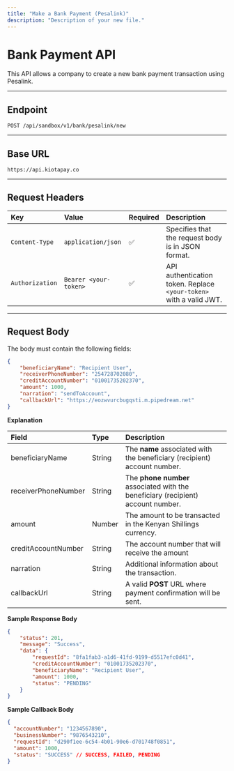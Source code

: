 ```yaml
---
title: "Make a Bank Payment (Pesalink)"
description: "Description of your new file."
---
```


# Bank Payment API

This API allows a company to create a new bank payment transaction using Pesalink.

---

## **Endpoint**

`POST /api/sandbox/v1/bank/pesalink/new`

---

## **Base URL**

`https://api.kiotapay.co`

---

## **Request Headers**

| Key             | Value                 | Required | Description                                                        |
| :-------------- | :-------------------- | :------- | :----------------------------------------------------------------- |
| `Content-Type`  | `application/json`    | ✅        | Specifies that the request body is in JSON format.                 |
| `Authorization` | `Bearer <your-token>` | ✅        | API authentication token. Replace `<your-token>` with a valid JWT. |

---

## **Request Body**

The body must contain the following fields:

```json
{
    "beneficiaryName": "Recipient User",
    "receiverPhoneNumber": "254728702080",
    "creditAccountNumber": "01001735202370",
    "amount": 1000,
    "narration": "sendToAccount",
    "callbackUrl": "https://eozwvurcbugqsti.m.pipedream.net"
}
```

**Explanation**

| **Field**           | Type   | Description                                                                      |
| :------------------ | :----- | :------------------------------------------------------------------------------- |
| beneficiaryName     | String | The **name** associated with the beneficiary (recipient) account number.         |
| receiverPhoneNumber | String | The **phone number** associated with the beneficiary (recipient) account number. |
| amount              | Number | The amount to be transacted in the Kenyan Shillings currency.                    |
| creditAccountNumber | String | The account number that will receive the amount                                  |
| narration           | String | Additional information about the transaction.                                    |
| callbackUrl         | String | A valid **POST** URL where payment confirmation will be sent.                    |

**Sample Response Body**

```json
{
    "status": 201,
    "message": "Success",
    "data": {
        "requestId": "8fa1fab3-a1d6-41fd-9199-d5517efc0d41",
        "creditAccountNumber": "01001735202370",
        "beneficiaryName": "Recipient User",
        "amount": 1000,
        "status": "PENDING"
    }
}
```

**Sample Callback Body**

```json
{
  "accountNumber": "1234567890",
  "businessNumber": "9876543210",
  "requestId": "d290f1ee-6c54-4b01-90e6-d701748f0851",
  "amount": 1000,
  "status": "SUCCESS" // SUCCESS, FAILED, PENDING
}
```